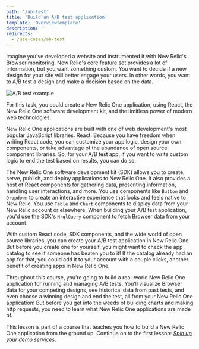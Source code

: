```yaml
---
path: '/ab-test'
title: 'Build an A/B test application'
template: 'OverviewTemplate'
description: ''
redirects:
  - /use-cases/ab-test
---
```


Imagine you've developed a website and instrumented it with New Relic's Browser monitoring. New Relic's core feature set provides a lot of information, but you want something custom. You want to decide if a new design for your site will better engage your users. In other words, you want to A/B test a design and make a decision based on the data.

![A/B test example](../../../images/ab-test/ab-test.png)

For this task, you could create a New Relic One application, using React, the New Relic One software development kit, and the limitless power of modern web technologies.

New Relic One applications are built with one of web development's most popular JavaScript libraries: React. Because you have freedom when writing React code, you can customize your app logic, design your own components, or take advantage of the abundance of open source component libraries. So, for your A/B test app, if you want to write custom logic to end the test based on results, you can do so.

The New Relic One software development kit (SDK) allows you to create, serve, publish, and deploy applications to New Relic One. It also provides a host of React components for gathering data, presenting information, handling user interactions, and more. You use components like `Button` and `Dropdown` to create an interactive experience that looks and feels native to New Relic. You use `Table` and `Chart` components to display data from your New Relic account or elsewhere. When building your A/B test application, you'd use the SDK's `NrqlQuery` component to fetch Browser data from your account.

With custom React code, SDK components, and the wide world of open source libraries, you can create your A/B test application in New Relic One. But before you create one for yourself, you might want to check the app catalog to see if someone has beaten you to it! If the catalog already had an app for that, you could add it to your account with a couple clicks, another benefit of creating apps in New Relic One.

Throughout this course, you’re going to build a real-world New Relic One application for running and managing A/B tests. You’ll visualize Browser data for your competing designs, see historical data from past tests, and even choose a winning design and end the test, all from your New Relic One application! But before you get into the weeds of building charts and making http requests, you need to learn what New Relic One applications are made of.

<Callout variant="tip" title="Course">

This lesson is part of a course that teaches you how to build a New Relic One application from the ground up. Continue on to the first lesson: [_Spin up your demo services_](/build-apps/ab-test/demo-setup).

</Callout>

